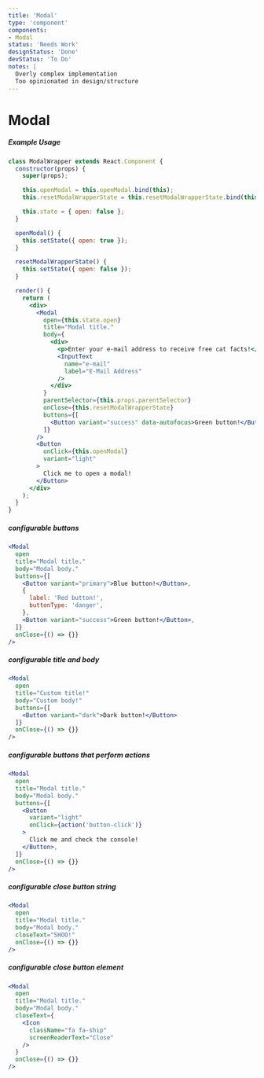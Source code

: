 ```yaml
---
title: 'Modal'
type: 'component'
components:
- Modal
status: 'Needs Work'
designStatus: 'Done'
devStatus: 'To Do'
notes: |
  Overly complex implementation
  Too opinionated in design/structure
---
```




# Modal



##### Example Usage

```jsx live
class ModalWrapper extends React.Component {
  constructor(props) {
    super(props);

    this.openModal = this.openModal.bind(this);
    this.resetModalWrapperState = this.resetModalWrapperState.bind(this);

    this.state = { open: false };
  }

  openModal() {
    this.setState({ open: true });
  }

  resetModalWrapperState() {
    this.setState({ open: false });
  }

  render() {
    return (
      <div>
        <Modal
          open={this.state.open}
          title="Modal title."
          body={
            <div>
              <p>Enter your e-mail address to receive free cat facts!</p>
              <InputText
                name="e-mail"
                label="E-Mail Address"
              />
            </div>
          }
          parentSelector={this.props.parentSelector}
          onClose={this.resetModalWrapperState}
          buttons={[
            <Button variant="success" data-autofocus>Green button!</Button>
          ]}
        />
        <Button
          onClick={this.openModal}
          variant="light"
        >
          Click me to open a modal!
        </Button>
      </div>
    );
  }
}
```

##### configurable buttons

```jsx
<Modal
  open
  title="Modal title."
  body="Modal body."
  buttons={[
    <Button variant="primary">Blue button!</Button>,
    {
      label: 'Red button!',
      buttonType: 'danger',
    },
    <Button variant="success">Green button!</Button>,
  ]}
  onClose={() => {}}
/>
```

##### configurable title and body

```jsx
<Modal
  open
  title="Custom title!"
  body="Custom body!"
  buttons={[
    <Button variant="dark">Dark button!</Button>
  ]}
  onClose={() => {}}
/>
```

##### configurable buttons that perform actions

```jsx
<Modal
  open
  title="Modal title."
  body="Modal body."
  buttons={[
    <Button
      variant="light"
      onClick={action('button-click')}
    >
      Click me and check the console!
    </Button>,
  ]}
  onClose={() => {}}
/>
```

##### configurable close button string

```jsx
<Modal
  open
  title="Modal title."
  body="Modal body."
  closeText="SHOO!"
  onClose={() => {}}
/>
```

##### configurable close button element

```jsx
<Modal
  open
  title="Modal title."
  body="Modal body."
  closeText={
    <Icon
      className="fa fa-ship"
      screenReaderText="Close"
    />
  }
  onClose={() => {}}
/>
```